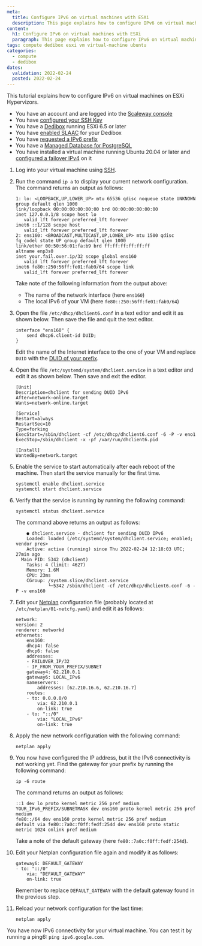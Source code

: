 ```yaml
---
meta:
  title: Configure IPv6 on virtual machines with ESXi
  description: This page explains how to configure IPv6 on virtual machines with ESXi
content:
  h1: Configure IPv6 on virtual machines with ESXi
  paragraph: This page explains how to configure IPv6 on virtual machines with ESXi
tags: compute dedibox esxi vm virtual-machine ubuntu
categories:
  - compute
  - dedibox
dates:
  validation: 2022-02-24
  posted: 2022-02-24
---
```


This tutorial explains how to configure IPv6 on virtual machines on ESXi Hypervizors.

<Message type="requirement">

- You have an account and are logged into the [Scaleway console](https://console.scaleway.com)
- You have [configured your SSH Key](console/my-project/how-to/generate-api-key/)
- You have a [Dedibox](https://www.scaleway.com/en/dedibox/) running ESXi 6.5 or later
- You have [enabled SLAAC](/dedibox-network/ipv6/how-to/enable-ipv6-slaac/) for your Dedibox
- You have [requested a IPv6 prefix](/dedibox-network/ipv6/how-to/request-prefix)
- You have a [Managed Database for PostgreSQL](https://www.scaleway.com/en/database/)
- You have installed a virtual machine running Ubuntu 20.04 or later and [configured a failover IPv4](/dedibox-network/ip-failover/how-to/configure-network-virtual-machine/#ubuntu) on it

</Message>


1. Log into your virtual machine using [SSH](/dedibox/dedicated-servers/how-to/connect-to-server#how-to-connect-via-ssh).

2. Run the command `ip a` to display your current network configuration. The command returns an output as follows:
    ```
    1: lo: <LOOPBACK,UP,LOWER_UP> mtu 65536 qdisc noqueue state UNKNOWN group default qlen 1000
    link/loopback 00:00:00:00:00:00 brd 00:00:00:00:00:00
    inet 127.0.0.1/8 scope host lo
       valid_lft forever preferred_lft forever
    inet6 ::1/128 scope host
       valid_lft forever preferred_lft forever
    2: ens160: <BROADCAST,MULTICAST,UP,LOWER_UP> mtu 1500 qdisc fq_codel state UP group default qlen 1000
    link/ether 00:50:56:01:fa:b9 brd ff:ff:ff:ff:ff:ff
    altname enp3s0
    inet your.fail.over.ip/32 scope global ens160
       valid_lft forever preferred_lft forever
    inet6 fe80::250:56ff:fe01:fab9/64 scope link
       valid_lft forever preferred_lft forever
    ```
    Take note of the following information from the output above:
    * The name of the network interface (here `ens160`)
    * The local IPv6 of your VM (here `fe80::250:56ff:fe01:fab9/64`)

3. Open the file `/etc/dhcp/dhclient6.conf` in a text editor and edit it as shown below. Then save the file and quit the text editor.
    ```
    interface "ens160" {
        send dhcp6.client-id DUID;
    }
    ```
    <Message type="important">

    Edit the name of the Internet interface to the one of your VM and replace `DUID` with the [DUID of your prefix](/dedibox-network/ipv6/how-to/request-prefix/).

    </Message>

4. Open the file `/etc/systemd/system/dhclient.service` in a text editor and edit it as shown below. Then save and exit the editor.
    ```
    [Unit]
    Description=dhclient for sending DUID IPv6
    After=network-online.target
    Wants=network-online.target

    [Service]
    Restart=always
    RestartSec=10
    Type=forking
    ExecStart=/sbin/dhclient -cf /etc/dhcp/dhclient6.conf -6 -P -v eno1
    ExecStop=/sbin/dhclient -x -pf /var/run/dhclient6.pid

    [Install]
    WantedBy=network.target
    ```
5. Enable the service to start automatically after each reboot of the machine. Then start the service manually for the first time.
    ```
    systemctl enable dhclient.service
    systemctl start dhclient.service
    ```

6. Verify that the service is running by running the following command:
    ```
    systemctl status dhclient.service
    ```
    The command above returns an output as follows:
    ```
        ● dhclient.service - dhclient for sending DUID IPv6
        Loaded: loaded (/etc/systemd/system/dhclient.service; enabled; vendor pres>
        Active: active (running) since Thu 2022-02-24 12:18:03 UTC; 27min ago
      Main PID: 5342 (dhclient)
        Tasks: 4 (limit: 4627)
        Memory: 1.6M
        CPU: 23ms
        CGroup: /system.slice/dhclient.service
                └─5342 /sbin/dhclient -cf /etc/dhcp/dhclient6.conf -6 -P -v ens160
    ```

7. Edit your [Netplan](https://netplan.io/) configuration file (probably located at `/etc/netplan/01-netcfg.yaml`) and edit it as follows:
    ```
    network:
    version: 2
    renderer: networkd
    ethernets:
        ens160:
        dhcp4: false
        dhcp6: false
        addresses:
        - FAILOVER_IP/32
        - IP_FROM_YOUR_PREFIX/SUBNET
        gateway4: 62.210.0.1
        gateway6: LOCAL_IPv6
        nameservers:
            addresses: [62.210.16.6, 62.210.16.7]
        routes:
        - to: 0.0.0.0/0
            via: 62.210.0.1
            on-link: true
        - to: "::/0"
            via: "LOCAL_IPv6"
            on-link: true
    ```

8. Apply the new network configuration with the following command:
    ```
    netplan apply 
    ```

9. You now have configured the IP address, but it the IPv6 connectivity is not working yet. Find the gateway for your prefix by running the following command:
    ```
    ip -6 route
    ```
    The command returns an output as follows:
    ```
    ::1 dev lo proto kernel metric 256 pref medium
    YOUR_IPv6_PREFIX/SUBNETMASK dev ens160 proto kernel metric 256 pref medium
    fe80::/64 dev ens160 proto kernel metric 256 pref medium
    default via fe80::7a0c:f0ff:fedf:254d dev ens160 proto static metric 1024 onlink pref medium
    ```

    Take a note of the default gateway (here `fe80::7a0c:f0ff:fedf:254d`).

10. Edit your Netplan configuration file again and modify it as follows:
    ```
    gateway6: DEFAULT_GATEWAY 
    - to: "::/0"
        via: "DEFAULT_GATEWAY"
        on-link: true
    ``` 
    <Message type="note">

    Remember to replace `DEFAULT_GATEWAY` with the default gateway found in the previous step.

    </Message>

11. Reload your network configuration for the last time:
    ```
    netplan apply 
    ```

You have now IPv6 connectivity for your virtual machine. You can test it by running a ping6: `ping ipv6.google.com`.
